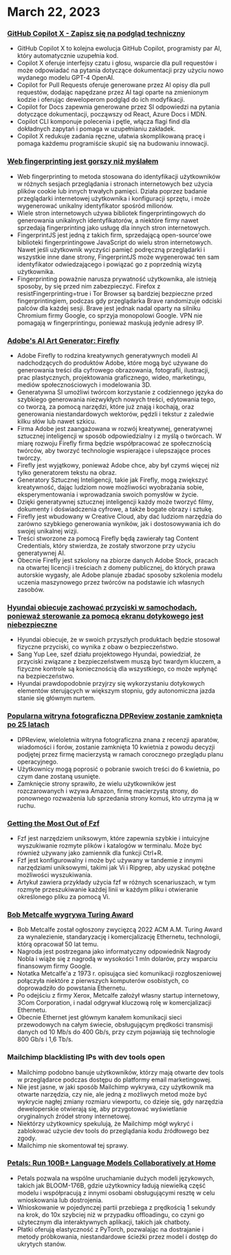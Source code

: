 
<Steps>

# March 22, 2023

### [GitHub Copilot X - Zapisz się na podgląd techniczny](https://github.blog/2023-03-22-github-copilot-x-the-ai-powered-developer-experience/?ref=hackernewsgpt.com)

- GitHub Copilot X to kolejna ewolucja GitHub Copilot, programisty par AI, który automatycznie uzupełnia kod.
- Copilot X oferuje interfejsy czatu i głosu, wsparcie dla pull requestów i może odpowiadać na pytania dotyczące dokumentacji przy użyciu nowo wydanego modelu GPT-4 OpenAI.
- Copilot for Pull Requests oferuje generowane przez AI opisy dla pull requestów, dodając napędzane przez AI tagi oparte na zmienionym kodzie i oferując deweloperom podgląd do ich modyfikacji.
- Copilot for Docs zapewnia generowane przez SI odpowiedzi na pytania dotyczące dokumentacji, począwszy od React, Azure Docs i MDN.
- Copilot CLI komponuje polecenia i pętle, włącza flagi find dla dokładnych zapytań i pomaga w uzupełnianiu zakładek.
- Copilot X redukuje zadania ręczne, ułatwia skomplikowaną pracę i pomaga każdemu programiście skupić się na budowaniu innowacji.

### [Web fingerprinting jest gorszy niż myślałem](https://www.bitestring.com/posts/2023-03-19-web-fingerprinting-is-worse-than-I-thought.html?ref=hackernewsgpt.com)

- Web fingerprinting to metoda stosowana do identyfikacji użytkowników w różnych sesjach przeglądania i stronach internetowych bez użycia plików cookie lub innych trwałych pamięci. Działa poprzez badanie przeglądarki internetowej użytkownika i konfiguracji sprzętu, i może wygenerować unikalny identyfikator spośród milionów.
- Wiele stron internetowych używa bibliotek fingerprintingowych do generowania unikalnych identyfikatorów, a niektóre firmy nawet sprzedają fingerprinting jako usługę dla innych stron internetowych.
- FingerprintJS jest jedną z takich firm, sprzedającą open-source'owe biblioteki fingerprintingowe JavaScript do wielu stron internetowych. Nawet jeśli użytkownik wyczyści pamięć podręczną przeglądarki i wszystkie inne dane strony, FingerprintJS może wygenerować ten sam identyfikator odwiedzającego i powiązać go z poprzednią wizytą użytkownika.
- Fingerprinting poważnie narusza prywatność użytkownika, ale istnieją sposoby, by się przed nim zabezpieczyć. Firefox z resistFingerprinting=true i Tor Browser są bardziej bezpieczne przed fingerprintingiem, podczas gdy przeglądarka Brave randomizuje odciski palców dla każdej sesji. Brave jest jednak nadal oparty na silniku Chromium firmy Google, co sprzyja monopolowi Google. VPN nie pomagają w fingerprintingu, ponieważ maskują jedynie adresy IP.

### [Adobe's AI Art Generator: Firefly](https://www.adobe.com/sensei/generative-ai/firefly.html?ref=hackernewsgpt.com)

- Adobe Firefly to rodzina kreatywnych generatywnych modeli AI nadchodzących do produktów Adobe, które mogą być używane do generowania treści dla cyfrowego obrazowania, fotografii, ilustracji, prac plastycznych, projektowania graficznego, wideo, marketingu, mediów społecznościowych i modelowania 3D.
- Generatywna SI umożliwi twórcom korzystanie z codziennego języka do szybkiego generowania niezwykłych nowych treści, edytowania tego, co tworzą, za pomocą narzędzi, które już znają i kochają, oraz generowania niestandardowych wektorów, pędzli i tekstur z zaledwie kilku słów lub nawet szkicu.
- Firma Adobe jest zaangażowana w rozwój kreatywnej, generatywnej sztucznej inteligencji w sposób odpowiedzialny i z myślą o twórcach. W miarę rozwoju Firefly firma będzie współpracować ze społecznością twórców, aby tworzyć technologie wspierające i ulepszające proces twórczy.
- Firefly jest wyjątkowy, ponieważ Adobe chce, aby był czymś więcej niż tylko generatorem tekstu na obraz.
- Generatory Sztucznej Inteligencji, takie jak Firefly, mogą zwiększyć kreatywność, dając ludziom nowe możliwości wyobrażania sobie, eksperymentowania i wprowadzania swoich pomysłów w życie.
- Dzięki generatywnej sztucznej inteligencji każdy może tworzyć filmy, dokumenty i doświadczenia cyfrowe, a także bogate obrazy i sztukę.
- Firefly jest wbudowany w Creative Cloud, aby dać ludziom narzędzia do zarówno szybkiego generowania wyników, jak i dostosowywania ich do swojej unikalnej wizji.
- Treści stworzone za pomocą Firefly będą zawierały tag Content Credentials, który stwierdza, że zostały stworzone przy użyciu generatywnej AI.
- Obecnie Firefly jest szkolony na zbiorze danych Adobe Stock, pracach na otwartej licencji i treściach z domeny publicznej, do których prawa autorskie wygasły, ale Adobe planuje zbadać sposoby szkolenia modelu uczenia maszynowego przez twórców na podstawie ich własnych zasobów.

### [Hyundai obiecuje zachować przyciski w samochodach, ponieważ sterowanie za pomocą ekranu dotykowego jest niebezpieczne](https://www.thedrive.com/news/hyundai-promises-to-keep-buttons-in-cars-because-touchscreen-controls-are-dangerous?ref=hackernewsgpt.com)

- Hyundai obiecuje, że w swoich przyszłych produktach będzie stosował fizyczne przyciski, co wynika z obaw o bezpieczeństwo.
- Sang Yup Lee, szef działu projektowego Hyundai, powiedział, że przyciski związane z bezpieczeństwem muszą być twardym kluczem, a fizyczne kontrole są koniecznością dla wszystkiego, co może wpłynąć na bezpieczeństwo.
- Hyundai prawdopodobnie przyjrzy się wykorzystaniu dotykowych elementów sterujących w większym stopniu, gdy autonomiczna jazda stanie się głównym nurtem.

### [Popularna witryna fotograficzna DPReview zostanie zamknięta po 25 latach](https://www.dpreview.com/news/5901145460/dpreview-com-to-close?ref=hackernewsgpt.com)

- DPReview, wieloletnia witryna fotograficzna znana z recenzji aparatów, wiadomości i forów, zostanie zamknięta 10 kwietnia z powodu decyzji podjętej przez firmę macierzystą w ramach corocznego przeglądu planu operacyjnego.
- Użytkownicy mogą poprosić o pobranie swoich treści do 6 kwietnia, po czym dane zostaną usunięte.
- Zamknięcie strony sprawiło, że wielu użytkowników jest rozczarowanych i wzywa Amazon, firmę macierzystą strony, do ponownego rozważenia lub sprzedania strony komuś, kto utrzyma ją w ruchu.

### [Getting the Most Out of Fzf](https://andrew-quinn.me/fzf/?ref=hackernewsgpt.com)

- Fzf jest narzędziem uniksowym, które zapewnia szybkie i intuicyjne wyszukiwanie rozmyte plików i katalogów w terminalu. Może być również używany jako zamiennik dla funkcji Ctrl+R.
- Fzf jest konfigurowalny i może być używany w tandemie z innymi narzędziami uniksowymi, takimi jak Vi i Ripgrep, aby uzyskać potężne możliwości wyszukiwania.
- Artykuł zawiera przykłady użycia fzf w różnych scenariuszach, w tym rozmyte przeszukiwanie każdej linii w każdym pliku i otwieranie określonego pliku za pomocą Vi.

### [Bob Metcalfe wygrywa Turing Award](https://amturing.acm.org/?2023=&ref=hackernewsgpt.com)

- Bob Metcalfe został ogłoszony zwycięzcą 2022 ACM A.M. Turing Award za wynalezienie, standaryzację i komercjalizację Ethernetu, technologii, którą opracował 50 lat temu.
- Nagroda jest postrzegana jako informatyczny odpowiednik Nagrody Nobla i wiąże się z nagrodą w wysokości 1 mln dolarów, przy wsparciu finansowym firmy Google.
- Notatka Metcalfe'a z 1973 r. opisująca sieć komunikacji rozgłoszeniowej połączyła niektóre z pierwszych komputerów osobistych, co doprowadziło do powstania Ethernetu.
- Po odejściu z firmy Xerox, Metcalfe założył własny startup internetowy, 3Com Corporation, i nadal odgrywał kluczową rolę w komercjalizacji Ethernetu.
- Obecnie Ethernet jest głównym kanałem komunikacji sieci przewodowych na całym świecie, obsługującym prędkości transmisji danych od 10 Mb/s do 400 Gb/s, przy czym pojawiają się technologie 800 Gb/s i 1,6 Tb/s.

### Mailchimp blacklisting IPs with dev tools open

- Mailchimp podobno banuje użytkowników, którzy mają otwarte dev tools w przeglądarce podczas dostępu do platformy email marketingowej.
- Nie jest jasne, w jaki sposób Mailchimp wykrywa, czy użytkownik ma otwarte narzędzia, czy nie, ale jedną z możliwych metod może być wykrycie nagłej zmiany rozmiaru viewportu, co dzieje się, gdy narzędzia deweloperskie otwierają się, aby przygotować wyświetlanie oryginalnych źródeł strony internetowej.
- Niektórzy użytkownicy spekulują, że Mailchimp mógł wykryć i zablokować użycie dev tools do przeglądania kodu źródłowego bez zgody.
- Mailchimp nie skomentował tej sprawy.

### [Petals: Run 100B+ Language Models Collaboratively at Home](https://petals.ml/?ref=hackernewsgpt.com)

- Petals pozwala na wspólne uruchamianie dużych modeli językowych, takich jak BLOOM-176B, gdzie użytkownicy ładują niewielką część modelu i współpracują z innymi osobami obsługującymi resztę w celu wnioskowania lub dostrojenia.
- Wnioskowanie w pojedynczej partii przebiega z prędkością 1 sekundy na krok, do 10x szybciej niż w przypadku offloadingu, co czyni go użytecznym dla interaktywnych aplikacji, takich jak chatboty.
- Płatki oferują elastyczność z PyTorch, pozwalając na dostrajanie i metody próbkowania, niestandardowe ścieżki przez model i dostęp do ukrytych stanów.

</Steps>

